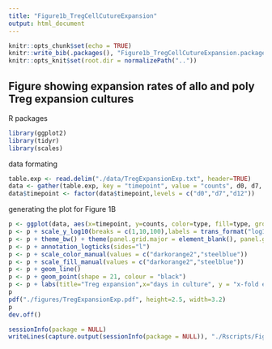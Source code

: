 ```yaml
---
title: "Figure1b_TregCellCutureExpansion"
output: html_document
---
```


```r
knitr::opts_chunk$set(echo = TRUE)
knitr::write_bib(.packages(), "Figure1b_TregCellCutureExpansion.packages.bib")
knitr::opts_knit$set(root.dir = normalizePath(".."))
```

## Figure showing expansion rates of allo and poly Treg expansion cultures

R packages

```r
library(ggplot2)
library(tidyr)
library(scales)
```

data formating 

```r
table.exp <- read.delim("./data/TregExpansionExp.txt", header=TRUE)
data <- gather(table.exp, key = "timepoint", value = "counts", d0, d7, d12)
data$timepoint <- factor(data$timepoint,levels = c("d0","d7","d12"))
```

generating the plot for Figure 1B

```r
p <- ggplot(data, aes(x=timepoint, y=counts, color=type, fill=type, group=experiment))
p <- p + scale_y_log10(breaks = c(1,10,100),labels = trans_format("log10", math_format(10^.x)), limits = c(1,100)) 
p <- p + theme_bw() + theme(panel.grid.major = element_blank(), panel.grid.minor = element_blank()) 
p <- p + annotation_logticks(sides="l")  
p <- p + scale_color_manual(values = c("darkorange2","steelblue"))
p <- p + scale_fill_manual(values = c("darkorange2","steelblue"))
p <- p + geom_line()
p <- p + geom_point(shape = 21, colour = "black")
p <- p + labs(title="Treg expansion",x="days in culture", y = "x-fold expansion")
p
pdf("./figures/TregExpansionExp.pdf", height=2.5, width=3.2)
p
dev.off()

```

```r
sessionInfo(package = NULL)
writeLines(capture.output(sessionInfo(package = NULL)), "./Rscripts/Figure1b_TregCellCultureExpansion_SessionInfo.txt")
```


